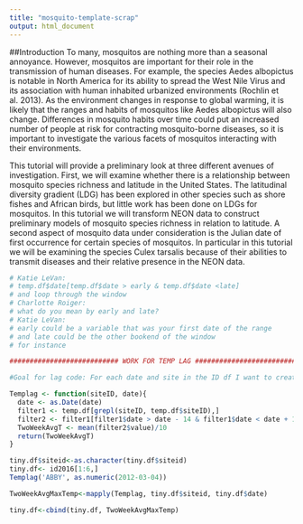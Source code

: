 ```yaml
---
title: "mosquito-template-scrap"
output: html_document
---
```


##Introduction
To many, mosquitos are nothing more than a seasonal annoyance. However, 
mosquitos are important for their role in the transmission of human diseases. 
For example, the species Aedes albopictus is notable in North America for its 
ability to spread the West Nile Virus and its association with human inhabited 
urbanized environments (Rochlin et al. 2013). As the environment changes in 
response to global warming, it is likely that the ranges and habits of mosquitos
like Aedes albopictus will also change. Differences in mosquito habits over time
could put an increased number of people at risk for contracting mosquito-borne 
diseases, so it is important to investigate the various facets of mosquitos 
interacting with their environments. 

This tutorial will provide a preliminary look at three different avenues of 
investigation. First, we will examine whether there is a relationship between 
mosquito species richness and latitude in the United States. The latitudinal 
diversity gradient (LDG) has been explored in other species such as shore fishes
and African birds, but little work has been done on LDGs for mosquitos. In this 
tutorial we will transform NEON data to construct preliminary models of mosquito
species richness in relation to latitude. A second aspect of mosquito data under
consideration is the Julian date of first occurrence for certain species of 
mosquitos. In particular in this tutorial we will be examining the species Culex
tarsalis because of their abilities to transmit diseases and their relative 
presence in the NEON data. 

```r
# Katie LeVan: 
# temp.df$date[temp.df$date > early & temp.df$date <late]
# and loop through the window
# Charlotte Roiger: 
# what do you mean by early and late? 
# Katie LeVan: 
# early could be a variable that was your first date of the range
# and late could be the other bookend of the window
# for instance

########################### WORK FOR TEMP LAG #####################################################

#Goal for lag code: For each date and site in the ID df I want to create code that will find that corresponding date and site and take only the rows up to two weeks prior to that date for that location and take the average temperature. 

Templag <- function(siteID, date){
  date <- as.Date(date)
  filter1 <- temp.df[grepl(siteID, temp.df$siteID),]
  filter2 <- filter1[filter1$date > date - 14 & filter1$date < date + 1,]
  TwoWeekAvgT <- mean(filter2$value)/10
  return(TwoWeekAvgT)
}

tiny.df$siteid<-as.character(tiny.df$siteid)
tiny.df<- id2016[1:6,]
Templag('ABBY', as.numeric(2012-03-04))

TwoWeekAvgMaxTemp<-mapply(Templag, tiny.df$siteid, tiny.df$date)

tiny.df<-cbind(tiny.df, TwoWeekAvgMaxTemp)

```

